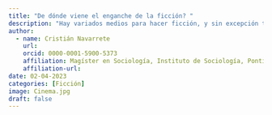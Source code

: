 ```yaml
---
title: "De dónde viene el enganche de la ficción? "
description: "Hay variados medios para hacer ficción, y sin excepción todos se me hacen fundamentales a vivir. Aquí quiero expresar en qué creo que reside su fuerza"
author:
  - name: Cristián Navarrete
    url: 
    orcid: 0000-0001-5900-5373
    affiliation: Magíster en Sociología, Instituto de Sociología, Pontificia Universidad Católica de Chile
    affiliation-url:  
date: 02-04-2023
categories: [Ficción] 
image: Cinema.jpg
draft: false 
---
```

